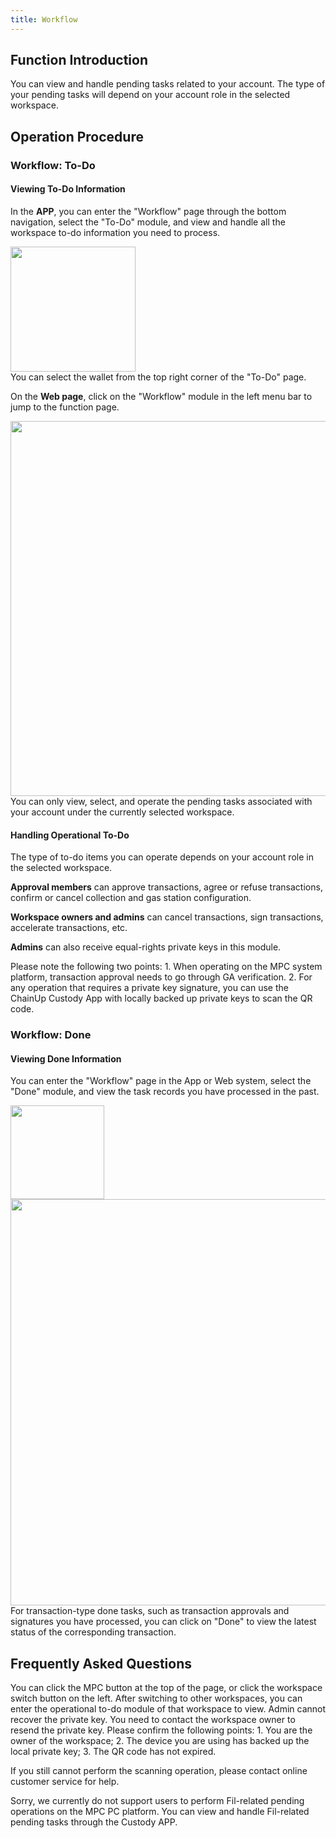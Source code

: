 ```yaml
---
title: Workflow
---
```


## Function Introduction

You can view and handle pending tasks related to your account. The type of your pending tasks will depend on your account role in the selected workspace.

## Operation Procedure

### Workflow: To-Do

#### Viewing To-Do Information

In the **APP**, you can enter the "Workflow" page through the bottom navigation, select the "To-Do" module, and view and handle all the workspace to-do information you need to process.

<div className="w-full flex items-center justify-center">
    <img src="/images/user-guide/todoappen.jpg" width="200"/>
</div>

<Tip>
You can select the wallet from the top right corner of the "To-Do" page.
</Tip>

On the **Web page**, click on the "Workflow" module in the left menu bar to jump to the function page.
<div className="w-full flex items-center justify-center">
    <img src="/images/user-guide/todoweben.jpeg" width="600"/>
</div>

<Tip>
You can only view, select, and operate the pending tasks associated with your account under the currently selected workspace.
</Tip>

#### Handling Operational To-Do
The type of to-do items you can operate depends on your account role in the selected workspace.

**Approval members** can approve transactions, agree or refuse transactions, confirm or cancel collection and gas station configuration.

**Workspace owners and admins** can cancel transactions, sign transactions, accelerate transactions, etc.

**Admins** can also receive equal-rights private keys in this module.



<Warning>
Please note the following two points:
1. When operating on the MPC system platform, transaction approval needs to go through GA verification.
2. For any operation that requires a private key signature, you can use the ChainUp Custody App with locally backed up private keys to scan the QR code.
</Warning>



### Workflow: Done

#### Viewing Done Information

You can enter the "Workflow" page in the App or Web system, select the "Done" module, and view the task records you have processed in the past.
<div className="w-full flex items-center justify-center">
    <img src="/images/user-guide/doneappen.jpg" width="150"/>
    <img src="/images/user-guide/doneweben.jpg" width="650"/>
</div>

<Tip>
For transaction-type done tasks, such as transaction approvals and signatures you have processed, you can click on "Done" to view the latest status of the corresponding transaction.
</Tip>



## Frequently Asked Questions

<Accordion title="How can I view the workflow of other workspaces?">
You can click the MPC button at the top of the page, or click the workspace switch button on the left. After switching to other workspaces, you can enter the operational to-do module of that workspace to view.
</Accordion>

<Accordion title="As a admin, can I recover and backup the private key myself?">
Admin cannot recover the private key. You need to contact the workspace owner to resend the private key.
</Accordion>


<Accordion title="Why can't I complete the tasks waiting for signature and acceleration by scanning the QR code of the to-do item?">
Please confirm the following points:
1. You are the owner of the workspace;
2. The device you are using has backed up the local private key;
3. The QR code has not expired.

If you still cannot perform the scanning operation, please contact online customer service for help.
</Accordion>

<Accordion title="Why can't I view the pending tasks related to Fil?">
Sorry, we currently do not support users to perform Fil-related pending operations on the MPC PC platform. You can view and handle Fil-related pending tasks through the Custody APP.
</Accordion>